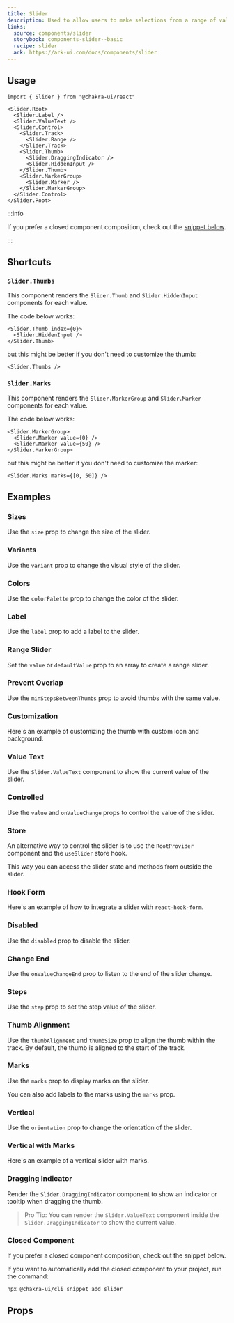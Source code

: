 ```yaml
---
title: Slider
description: Used to allow users to make selections from a range of values.
links:
  source: components/slider
  storybook: components-slider--basic
  recipe: slider
  ark: https://ark-ui.com/docs/components/slider
---
```


<ExampleTabs name="slider-basic" />

## Usage

```tsx
import { Slider } from "@chakra-ui/react"
```

```tsx
<Slider.Root>
  <Slider.Label />
  <Slider.ValueText />
  <Slider.Control>
    <Slider.Track>
      <Slider.Range />
    </Slider.Track>
    <Slider.Thumb>
      <Slider.DraggingIndicator />
      <Slider.HiddenInput />
    </Slider.Thumb>
    <Slider.MarkerGroup>
      <Slider.Marker />
    </Slider.MarkerGroup>
  </Slider.Control>
</Slider.Root>
```

:::info

If you prefer a closed component composition, check out the
[snippet below](#closed-component).

:::

## Shortcuts

### `Slider.Thumbs`

This component renders the `Slider.Thumb` and `Slider.HiddenInput` components
for each value.

The code below works:

```tsx
<Slider.Thumb index={0}>
  <Slider.HiddenInput />
</Slider.Thumb>
```

but this might be better if you don't need to customize the thumb:

```tsx
<Slider.Thumbs />
```

### `Slider.Marks`

This component renders the `Slider.MarkerGroup` and `Slider.Marker` components
for each value.

The code below works:

```tsx
<Slider.MarkerGroup>
  <Slider.Marker value={0} />
  <Slider.Marker value={50} />
</Slider.MarkerGroup>
```

but this might be better if you don't need to customize the marker:

```tsx
<Slider.Marks marks={[0, 50]} />
```

## Examples

### Sizes

Use the `size` prop to change the size of the slider.

<ExampleTabs name="slider-with-sizes" />

### Variants

Use the `variant` prop to change the visual style of the slider.

<ExampleTabs name="slider-with-variants" />

### Colors

Use the `colorPalette` prop to change the color of the slider.

<ExampleTabs name="slider-with-colors" />

### Label

Use the `label` prop to add a label to the slider.

<ExampleTabs name="slider-with-label" />

### Range Slider

Set the `value` or `defaultValue` prop to an array to create a range slider.

<ExampleTabs name="slider-with-multiple-thumbs" />

### Prevent Overlap

Use the `minStepsBetweenThumbs` prop to avoid thumbs with the same value.

<ExampleTabs name="slider-prevent-overlap" />

### Customization

Here's an example of customizing the thumb with custom icon and background.

<ExampleTabs name="slider-customization" />

### Value Text

Use the `Slider.ValueText` component to show the current value of the slider.

<ExampleTabs name="slider-with-value-text" />

### Controlled

Use the `value` and `onValueChange` props to control the value of the slider.

<ExampleTabs name="slider-controlled" />

### Store

An alternative way to control the slider is to use the `RootProvider` component
and the `useSlider` store hook.

This way you can access the slider state and methods from outside the slider.

<ExampleTabs name="slider-with-store" />

### Hook Form

Here's an example of how to integrate a slider with `react-hook-form`.

<ExampleTabs name="slider-with-hook-form" />

### Disabled

Use the `disabled` prop to disable the slider.

<ExampleTabs name="slider-disabled" />

### Change End

Use the `onValueChangeEnd` prop to listen to the end of the slider change.

<ExampleTabs name="slider-change-end" />

### Steps

Use the `step` prop to set the step value of the slider.

<ExampleTabs name="slider-with-step" />

### Thumb Alignment

Use the `thumbAlignment` and `thumbSize` prop to align the thumb within the
track. By default, the thumb is aligned to the start of the track.

<ExampleTabs name="slider-with-thumb-alignment" />

### Marks

Use the `marks` prop to display marks on the slider.

<ExampleTabs name="slider-with-marks" />

You can also add labels to the marks using the `marks` prop.

<ExampleTabs name="slider-with-marks-and-label" />

### Vertical

Use the `orientation` prop to change the orientation of the slider.

<ExampleTabs name="slider-vertical" />

### Vertical with Marks

Here's an example of a vertical slider with marks.

<ExampleTabs name="slider-with-marks-vertical" />

### Dragging Indicator

Render the `Slider.DraggingIndicator` component to show an indicator or tooltip
when dragging the thumb.

> Pro Tip: You can render the `Slider.ValueText` component inside the
> `Slider.DraggingIndicator` to show the current value.

<ExampleTabs name="slider-with-dragging-indicator" />

### Closed Component

If you prefer a closed component composition, check out the snippet below.

<ExampleCode name="slider-closed-component" />

If you want to automatically add the closed component to your project, run the
command:

```bash
npx @chakra-ui/cli snippet add slider
```

## Props

<PropTable component="Slider" part="Root" />
